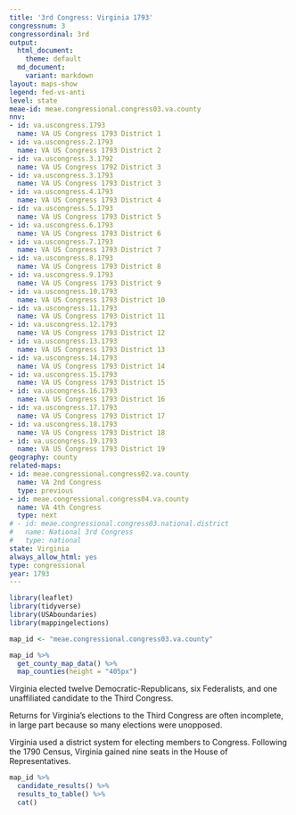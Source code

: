 ```yaml
---
title: '3rd Congress: Virginia 1793'
congressnum: 3
congressordinal: 3rd
output:
  html_document:
    theme: default
  md_document:
    variant: markdown
layout: maps-show
legend: fed-vs-anti
level: state
meae-id: meae.congressional.congress03.va.county
nnv:
- id: va.uscongress.1793
  name: VA US Congress 1793 District 1
- id: va.uscongress.2.1793
  name: VA US Congress 1793 District 2
- id: va.uscongress.3.1792
  name: VA US Congress 1792 District 3
- id: va.uscongress.3.1793
  name: VA US Congress 1793 District 3
- id: va.uscongress.4.1793
  name: VA US Congress 1793 District 4
- id: va.uscongress.5.1793
  name: VA US Congress 1793 District 5
- id: va.uscongress.6.1793
  name: VA US Congress 1793 District 6
- id: va.uscongress.7.1793
  name: VA US Congress 1793 District 7
- id: va.uscongress.8.1793
  name: VA US Congress 1793 District 8
- id: va.uscongress.9.1793
  name: VA US Congress 1793 District 9
- id: va.uscongress.10.1793
  name: VA US Congress 1793 District 10
- id: va.uscongress.11.1793
  name: VA US Congress 1793 District 11
- id: va.uscongress.12.1793
  name: VA US Congress 1793 District 12
- id: va.uscongress.13.1793
  name: VA US Congress 1793 District 13
- id: va.uscongress.14.1793
  name: VA US Congress 1793 District 14
- id: va.uscongress.15.1793
  name: VA US Congress 1793 District 15
- id: va.uscongress.16.1793
  name: VA US Congress 1793 District 16
- id: va.uscongress.17.1793
  name: VA US Congress 1793 District 17
- id: va.uscongress.18.1793
  name: VA US Congress 1793 District 18
- id: va.uscongress.19.1793
  name: VA US Congress 1793 District 19
geography: county
related-maps:
- id: meae.congressional.congress02.va.county
  name: VA 2nd Congress
  type: previous
- id: meae.congressional.congress04.va.county
  name: VA 4th Congress
  type: next
# - id: meae.congressional.congress03.national.district
#   name: National 3rd Congress
#   type: national
state: Virginia
always_allow_html: yes
type: congressional
year: 1793
---
```


```r
library(leaflet)
library(tidyverse)
library(USAboundaries)
library(mappingelections)

map_id <- "meae.congressional.congress03.va.county"
```

<div class="map">

```r
map_id %>%
  get_county_map_data() %>%
  map_counties(height = "405px")
```

</div>

Virginia elected twelve Democratic-Republicans, six Federalists, and one unaffiliated candidate to the Third Congress.

Returns for Virginia’s elections to the Third Congress are often incomplete, in large part because so many elections were unopposed.

Virginia used a district system for electing members to Congress. Following the 1790 Census, Virginia gained nine seats in the House of Representatives.

<div class="results-table">

```r
map_id %>%
  candidate_results() %>%
  results_to_table() %>%
  cat()
```

</div>
